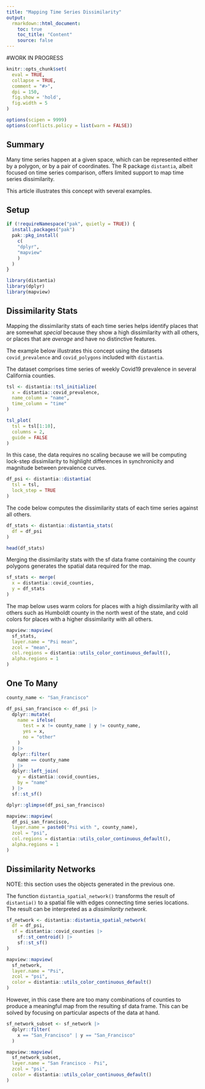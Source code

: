 ```yaml
---
title: "Mapping Time Series Dissimilarity"
output: 
  rmarkdown::html_document:
    toc: true
    toc_title: "Content"
    source: false
---
```


#WORK IN PROGRESS

```r
knitr::opts_chunk$set(
  eval = TRUE,
  collapse = TRUE,
  comment = "#>",
  dpi = 150,
  fig.show = 'hold',
  fig.width = 5
)

options(scipen = 9999)
options(conflicts.policy = list(warn = FALSE))
```

## Summary

Many time series happen at a given space, which can be represented either by a polygon, or by a pair of coordinates. The R package `distantia`, albeit focused on time series comparison, offers limited support to map time series dissimilarity.

This article illustrates this concept with several examples.

## Setup

```r
if (!requireNamespace("pak", quietly = TRUE)) {
  install.packages("pak")
  pak::pkg_install(
    c(
    "dplyr",
    "mapview"
    )
  )
}
```

```r
library(distantia)
library(dplyr)
library(mapview)
```




## Dissimilarity Stats

Mapping the dissimilarity stats of each time series  helps identify places that are somewhat *special* because they show a high dissimilarity with all others, or places that are *average* and have no distinctive features.

The example below illustrates this concept using the datasets `covid_prevalence` and `covid_polygons` included with `distantia`.

The dataset comprises time series of weekly Covid19 prevalence in several California counties.

```r
tsl <- distantia::tsl_initialize(
  x = distantia::covid_prevalence,
  name_column = "name",
  time_column = "time"
)

tsl_plot(
  tsl = tsl[1:10],
  columns = 2,
  guide = FALSE
)
```

In this case, the data requires no scaling because we will be computing lock-step dissimilarity to highlight differences in synchronicity and magnitude between prevalence curves.

```r
df_psi <- distantia::distantia(
  tsl = tsl,
  lock_step = TRUE
)
```

The code below computes the dissimilarity stats of each time series against all others.

```r
df_stats <- distantia::distantia_stats(
  df = df_psi
)

head(df_stats)
```

Merging the dissimilarity stats with the sf data frame containing the county polygons generates the spatial data required for the map.

```r
sf_stats <- merge(
  x = distantia::covid_counties,
  y = df_stats
)
```

The map below uses warm colors for places with a high dissimilarity with all others such as Humboldt county in the north west of the state, and cold colors for places with a higher dissimilarity with all others. 

```r
mapview::mapview(
  sf_stats,
  layer.name = "Psi mean",
  zcol = "mean",
  col.regions = distantia::utils_color_continuous_default(),
  alpha.regions = 1
)
```


## One To Many

```r
county_name <- "San_Francisco"

df_psi_san_francisco <- df_psi |> 
  dplyr::mutate(
    name = ifelse(
      test = x != county_name | y != county_name,
      yes = x,
      no = "other"
    )
  ) |> 
  dplyr::filter(
    name == county_name
  ) |> 
  dplyr::left_join(
    y = distantia::covid_counties,
    by = "name"
  ) |> 
  sf::st_sf()

dplyr::glimpse(df_psi_san_francisco)
```
```r
mapview::mapview(
  df_psi_san_francisco,
  layer.name = paste0("Psi with ", county_name),
  zcol = "psi",
  col.regions = distantia::utils_color_continuous_default(),
  alpha.regions = 1
)
```


## Dissimilarity Networks

NOTE: this section uses the objects generated in the previous one.

The function `distantia_spatial_network()` transforms the result of `distantia()` to a spatial file with edges connecting time series locations. The result can be interpreted as a *dissimilarity network*. 

```r
sf_network <- distantia::distantia_spatial_network(
  df = df_psi,
  sf = distantia::covid_counties |> 
    sf::st_centroid() |> 
    sf::st_sf()
)

mapview::mapview(
  sf_network,
  layer.name = "Psi",
  zcol = "psi",
  color = distantia::utils_color_continuous_default()
)
```


However, in this case there are too many combinations of counties to produce a meaningful map from the resulting sf data frame. This can be solved by focusing on particular aspects of the data at hand.

```r
sf_network_subset <- sf_network |> 
  dplyr::filter(
    x == "San_Francisco" | y == "San_Francisco"
  )

mapview::mapview(
  sf_network_subset,
  layer.name = "San Francisco - Psi",
  zcol = "psi",
  color = distantia::utils_color_continuous_default()
)
```
